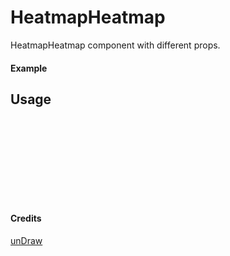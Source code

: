 
<Meta of={HeatmapHeatmap} title="unDraw/HeatmapHeatmap" />

# HeatmapHeatmap

HeatmapHeatmap component with different props.

#### Example

<Canvas of={HeatmapHeatmap.Primary} />

## Usage

```ts
import { HeatmapHeatmap } from "yadl-ui";

const Example = () => {
  return (
      <HeatmapHeatmap />
  );
};

export default Example;
```

#### Credits
[unDraw](https://undraw.co/illustrations)
